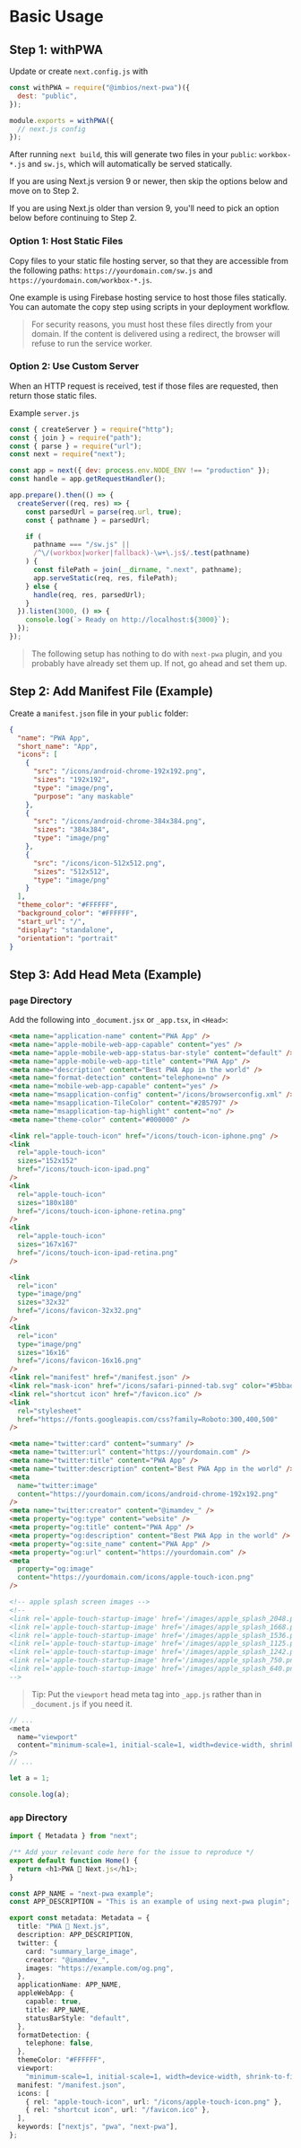 # Basic Usage

## Step 1: withPWA

Update or create `next.config.js` with

```js filename="next.config.js" copy
const withPWA = require("@imbios/next-pwa")({
  dest: "public",
});

module.exports = withPWA({
  // next.js config
});
```

After running `next build`, this will generate two files in your `public`: `workbox-*.js` and `sw.js`, which will automatically be served statically.

If you are using Next.js version 9 or newer, then skip the options below and move on to Step 2.

If you are using Next.js older than version 9, you'll need to pick an option below before continuing to Step 2.

### Option 1: Host Static Files

Copy files to your static file hosting server, so that they are accessible from the following paths: `https://yourdomain.com/sw.js` and `https://yourdomain.com/workbox-*.js`.

One example is using Firebase hosting service to host those files statically. You can automate the copy step using scripts in your deployment workflow.

> For security reasons, you must host these files directly from your domain. If the content is delivered using a redirect, the browser will refuse to run the service worker.

### Option 2: Use Custom Server

When an HTTP request is received, test if those files are requested, then return those static files.

Example `server.js`

```javascript filename="server.js" copy
const { createServer } = require("http");
const { join } = require("path");
const { parse } = require("url");
const next = require("next");

const app = next({ dev: process.env.NODE_ENV !== "production" });
const handle = app.getRequestHandler();

app.prepare().then(() => {
  createServer((req, res) => {
    const parsedUrl = parse(req.url, true);
    const { pathname } = parsedUrl;

    if (
      pathname === "/sw.js" ||
      /^\/(workbox|worker|fallback)-\w+\.js$/.test(pathname)
    ) {
      const filePath = join(__dirname, ".next", pathname);
      app.serveStatic(req, res, filePath);
    } else {
      handle(req, res, parsedUrl);
    }
  }).listen(3000, () => {
    console.log(`> Ready on http://localhost:${3000}`);
  });
});
```

> The following setup has nothing to do with `next-pwa` plugin, and you probably have already set them up. If not, go ahead and set them up.

## Step 2: Add Manifest File (Example)

Create a `manifest.json` file in your `public` folder:

```json filename="public/manifest.json" copy
{
  "name": "PWA App",
  "short_name": "App",
  "icons": [
    {
      "src": "/icons/android-chrome-192x192.png",
      "sizes": "192x192",
      "type": "image/png",
      "purpose": "any maskable"
    },
    {
      "src": "/icons/android-chrome-384x384.png",
      "sizes": "384x384",
      "type": "image/png"
    },
    {
      "src": "/icons/icon-512x512.png",
      "sizes": "512x512",
      "type": "image/png"
    }
  ],
  "theme_color": "#FFFFFF",
  "background_color": "#FFFFFF",
  "start_url": "/",
  "display": "standalone",
  "orientation": "portrait"
}
```

## Step 3: Add Head Meta (Example)

### `page` Directory

Add the following into `_document.jsx` or `_app.tsx`, in `<Head>`:

```html filename="_document.jsx" copy
<meta name="application-name" content="PWA App" />
<meta name="apple-mobile-web-app-capable" content="yes" />
<meta name="apple-mobile-web-app-status-bar-style" content="default" />
<meta name="apple-mobile-web-app-title" content="PWA App" />
<meta name="description" content="Best PWA App in the world" />
<meta name="format-detection" content="telephone=no" />
<meta name="mobile-web-app-capable" content="yes" />
<meta name="msapplication-config" content="/icons/browserconfig.xml" />
<meta name="msapplication-TileColor" content="#2B5797" />
<meta name="msapplication-tap-highlight" content="no" />
<meta name="theme-color" content="#000000" />

<link rel="apple-touch-icon" href="/icons/touch-icon-iphone.png" />
<link
  rel="apple-touch-icon"
  sizes="152x152"
  href="/icons/touch-icon-ipad.png"
/>
<link
  rel="apple-touch-icon"
  sizes="180x180"
  href="/icons/touch-icon-iphone-retina.png"
/>
<link
  rel="apple-touch-icon"
  sizes="167x167"
  href="/icons/touch-icon-ipad-retina.png"
/>

<link
  rel="icon"
  type="image/png"
  sizes="32x32"
  href="/icons/favicon-32x32.png"
/>
<link
  rel="icon"
  type="image/png"
  sizes="16x16"
  href="/icons/favicon-16x16.png"
/>
<link rel="manifest" href="/manifest.json" />
<link rel="mask-icon" href="/icons/safari-pinned-tab.svg" color="#5bbad5" />
<link rel="shortcut icon" href="/favicon.ico" />
<link
  rel="stylesheet"
  href="https://fonts.googleapis.com/css?family=Roboto:300,400,500"
/>

<meta name="twitter:card" content="summary" />
<meta name="twitter:url" content="https://yourdomain.com" />
<meta name="twitter:title" content="PWA App" />
<meta name="twitter:description" content="Best PWA App in the world" />
<meta
  name="twitter:image"
  content="https://yourdomain.com/icons/android-chrome-192x192.png"
/>
<meta name="twitter:creator" content="@imamdev_" />
<meta property="og:type" content="website" />
<meta property="og:title" content="PWA App" />
<meta property="og:description" content="Best PWA App in the world" />
<meta property="og:site_name" content="PWA App" />
<meta property="og:url" content="https://yourdomain.com" />
<meta
  property="og:image"
  content="https://yourdomain.com/icons/apple-touch-icon.png"
/>

<!-- apple splash screen images -->
<!--
<link rel='apple-touch-startup-image' href='/images/apple_splash_2048.png' sizes='2048x2732' />
<link rel='apple-touch-startup-image' href='/images/apple_splash_1668.png' sizes='1668x2224' />
<link rel='apple-touch-startup-image' href='/images/apple_splash_1536.png' sizes='1536x2048' />
<link rel='apple-touch-startup-image' href='/images/apple_splash_1125.png' sizes='1125x2436' />
<link rel='apple-touch-startup-image' href='/images/apple_splash_1242.png' sizes='1242x2208' />
<link rel='apple-touch-startup-image' href='/images/apple_splash_750.png' sizes='750x1334' />
<link rel='apple-touch-startup-image' href='/images/apple_splash_640.png' sizes='640x1136' />
-->
```

> Tip: Put the `viewport` head meta tag into `_app.js` rather than in `_document.js` if you need it.

```ts filename="_app.tsx" copy
// ...
<meta
  name="viewport"
  content="minimum-scale=1, initial-scale=1, width=device-width, shrink-to-fit=no, user-scalable=no, viewport-fit=cover"
/>
// ...
```

```js filename="demo.js" {3} copy
let a = 1;

console.log(a);
```

### `app` Directory

```ts filename="page.tsx" {8-37} copy
import { Metadata } from "next";

/** Add your relevant code here for the issue to reproduce */
export default function Home() {
  return <h1>PWA 💖 Next.js</h1>;
}

const APP_NAME = "next-pwa example";
const APP_DESCRIPTION = "This is an example of using next-pwa plugin";

export const metadata: Metadata = {
  title: "PWA 💖 Next.js",
  description: APP_DESCRIPTION,
  twitter: {
    card: "summary_large_image",
    creator: "@imamdev_",
    images: "https://example.com/og.png",
  },
  applicationName: APP_NAME,
  appleWebApp: {
    capable: true,
    title: APP_NAME,
    statusBarStyle: "default",
  },
  formatDetection: {
    telephone: false,
  },
  themeColor: "#FFFFFF",
  viewport:
    "minimum-scale=1, initial-scale=1, width=device-width, shrink-to-fit=no, viewport-fit=cover",
  manifest: "/manifest.json",
  icons: [
    { rel: "apple-touch-icon", url: "/icons/apple-touch-icon.png" },
    { rel: "shortcut icon", url: "/favicon.ico" },
  ],
  keywords: ["nextjs", "pwa", "next-pwa"],
};
```

